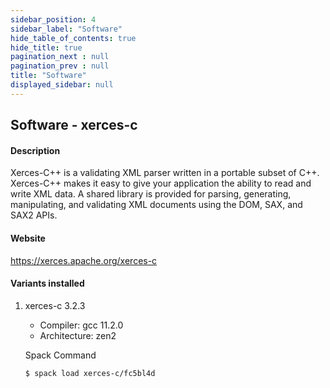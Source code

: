 ```yaml
---
sidebar_position: 4
sidebar_label: "Software"
hide_table_of_contents: true
hide_title: true
pagination_next : null
pagination_prev : null
title: "Software"
displayed_sidebar: null
---
```


## Software - xerces-c


#### Description
Xerces-C++ is a validating XML parser written in a portable subset of C++. Xerces-C++ makes it easy to give your application the ability to read and write XML data. A shared library is provided for parsing, generating, manipulating, and validating XML documents using the DOM, SAX, and SAX2 APIs.

#### Website
https://xerces.apache.org/xerces-c

#### Variants installed

1. xerces-c 3.2.3

    - Compiler: gcc 11.2.0
    - Architecture: zen2

    Spack Command
    ```bash
    $ spack load xerces-c/fc5bl4d
    ```
